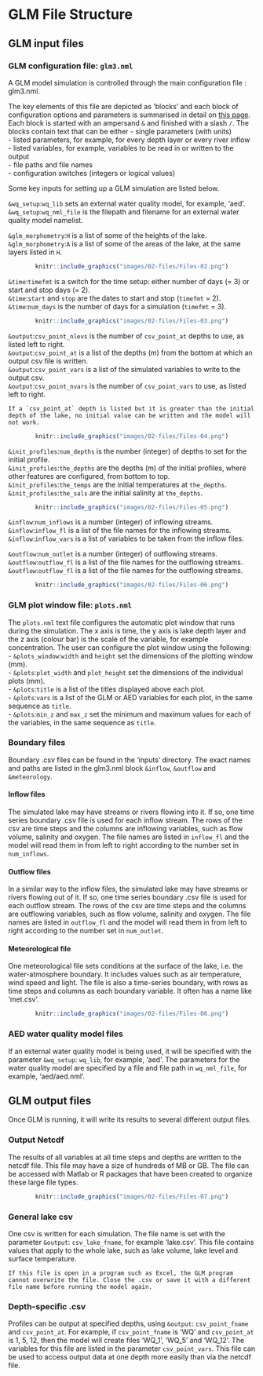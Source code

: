 # GLM File Structure {#glm-file-structure -}
## GLM input files {-}

### GLM configuration file: `glm3.nml`{-}

A GLM model simulation is controlled through the main configuration file : glm3.nml.

The key elements of this file are depicted as 'blocks' and each block of configuration options and parameters is summarised in detail on [this page](https://aquatic.science.uwa.edu.au/research/models/GLM/configuration.html). Each block is started with an ampersand `&` and finished with a slash `/`. The blocks contain text that can be either 
-   single parameters (with units)\
-   listed parameters, for example, for every depth layer or every river inflow \
-   listed variables, for example, variables to be read in or written to the output\
-   file paths and file names\
-   configuration switches (integers or logical values)\

Some key inputs for setting up a GLM simulation are listed below.

`&wq_setup`:`wq_lib` sets an external water quality model, for example, 'aed'.\
`&wq_setup`:`wq_nml_file` is the filepath and filename for an external water quality model namelist.\

`&glm_morphometry`:`H` is a list of some of the heights of the lake.\
`&glm_morphometry`:`A` is a list of some of the areas of the lake, at the same layers listed in `H`.


<center>
```{r pic02-1, echo=FALSE, fig.cap="", out.width = '75%'}
knitr::include_graphics("images/02-files/Files-02.png")
```
</center>


`&time`:`timefmt` is a switch for the time setup: either number of days (= 3) or start and stop days (= 2).\
`&time`:`start` and `stop` are the dates to start and stop (`timefmt` = 2).\
`&time`:`num_days` is the number of days for a simulation (`timefmt` = 3).\

<center>
```{r pic02-2, echo=FALSE, fig.cap="", out.width = '75%'}
knitr::include_graphics("images/02-files/Files-03.png")
```
</center>

`&output`:`csv_point_nlevs` is the number of `csv_point_at` depths to use, as listed left to right.\
`&output`:`csv_point_at` is a list of the depths (m) from the bottom at which an output csv file is written.\
`&output`:`csv_point_vars` is a list of the simulated variables to write to the output csv.\
`&output`:`csv_point_nvars` is the number of `csv_point_vars` to use, as listed left to right.\

```{block2, hint02_1, type='rmdtip2'}
If a `csv_point_at` depth is listed but it is greater than the initial depth of the lake, no initial value can be written and the model will not work.
```
<center>
```{r pic02-3, echo=FALSE, fig.cap="", out.width = '75%'}
knitr::include_graphics("images/02-files/Files-04.png")
```
</center>




`&init_profiles`:`num_depths` is the number (integer) of depths to set for the initial profile.\
`&init_profiles`:`the_depths` are the depths (m) of the initial profiles, where other features are configured, from bottom to top.\
`&init_profiles`:`the_temps` are the initial temperatures at `the_depths`.\
`&init_profiles`:`the_sals` are the initial salinity at `the_depths`.\

<center>
```{r pic02-4, echo=FALSE, fig.cap="", out.width = '75%'}
knitr::include_graphics("images/02-files/Files-05.png")
```
</center>

`&inflow`:`num_inflows` is a number (integer) of inflowing streams.\
`&inflow`:`inflow_fl` is a list of the file names for the inflowing streams.\
`&inflow`:`inflow_vars` is a list of variables to be taken from the inflow files.\

`&outflow`:`num_outlet` is a number (integer) of outflowing streams.\
`&outflow`:`outflow_fl` is a list of the file names for the outflowing streams.\
`&outflow`:`outflow_fl` is a list of the file names for the outflowing streams.\

<!-- `&sediment`:`zone_heights` is a list of the heights (m) of the sediment zones, from bottom to top.\ -->

<center>
```{r pic02-5, echo=FALSE, fig.cap="", out.width = '75%'}
knitr::include_graphics("images/02-files/Files-06.png")
```
</center>

### GLM plot window file: `plots.nml`{-}

The `plots.nml` text file configures the automatic plot window that runs during the simulation. The x axis is time, the y axis is lake depth layer and the z axis (colour bar) is the scale of the variable, for example concentration. The user can configure the plot window using the following:
-   `&plots_window`:`width` and `height` set the dimensions of the plotting window (mm).\
-   `&plots`:`plot_width` and `plot_height` set the dimensions of the individual plots (mm).\
-   `&plots`:`title` is a list of the titles displayed above each plot.\
-   `&plots`:`vars` is a list of the GLM or AED variables for each plot, in the same sequence as `title`.\
-   `&plots`:`min_z` and `max_z` set the minimum and maximum values for each of the variables, in the same sequence as `title`.






### Boundary files{-}
Boundary .csv files can be found in the 'inputs' directory. The exact names and paths are listed in the glm3.nml block `&inflow`, `&outflow` and `&meteorology`.

#### Inflow files{-}
The simulated lake may have streams or rivers flowing into it. If so, one time series boundary .csv file is used for each inflow stream. The rows of the csv are time steps and the columns are inflowing variables, such as flow volume, salinity and oxygen. The file names are listed in `inflow_fl` and the model will read them in from left to right according to the number set in `num_inflows`.

#### Outflow files{-}
In a similar way to the inflow files, the simulated lake may have streams or rivers flowing out of it. If so, one time series boundary .csv file is used for each outflow stream. The rows of the csv are time steps and the columns are outflowing variables, such as flow volume, salinity and oxygen. The file names are listed in `outflow_fl` and the model will read them in from left to right according to the number set in `num_outlet`.


#### Meteorological file{-}
One meteorological file sets conditions at the surface of the lake, i.e. the water-atmosphere boundary. It includes values such as air temperature, wind speed and light. The file is also a time-series boundary, with rows as time steps and columns as each boundary variable. It often has a name like 'met.csv'. 

<center>
```{r pic02-6, echo=FALSE, fig.cap="", out.width = '50%'}
knitr::include_graphics("images/02-files/Files-06.png")
```
</center>


### AED water quality model files{-}
If an external water quality model is being used, it will be specified with the parameter `&wq_setup`: `wq_lib`, for example, 'aed'. The parameters for the water quality model are specified by a file and file path in `wq_nml_file`, for example, 'aed/aed.nml'. 



## GLM output files{-}

Once GLM is running, it will write its results to several different output files.

### Output Netcdf{-}
The results of all variables at all time steps and depths are written to the netcdf file. This file may have a size of hundreds of MB or GB. The file can be accessed with Matlab or R packages that have been created to organize these large file types. 

<center>
```{r pic02-7, echo=FALSE, fig.cap="", out.width = '33%'}
knitr::include_graphics("images/02-files/Files-07.png")
```
</center>

### General lake csv{-}
One csv is written for each simulation. The file name is set with the parameter `&output`: `csv_lake_fname`, for example 'lake.csv'.
This file contains values that apply to the whole lake, such as lake volume, lake level and surface temperature.

```{block2, hint02_2, type='rmdtip2'}
If this file is open in a program such as Excel, the GLM program cannot overwrite the file. Close the .csv or save it with a different file name before running the model again.  
```

### Depth-specific .csv{-}
Profiles can be output at specified depths, using `&output`: `csv_point_fname` and `csv_point_at`. For example, if `csv_point_fname` is 'WQ' and `csv_point_at` is 1, 5, 12, then the model will create files 'WQ_1', 'WQ_5' and 'WQ_12'. The variables for this file are listed in the parameter `csv_point_vars`. This file can be used to access output data at one depth more easily than via the netcdf file.
